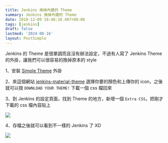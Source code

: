 ```yaml
---
title: Jenkins 換掉內建的 Theme
summary: Jenkins 換掉內建的 Theme
date: 2018-12-09 19:40:10.407+08:00
tags: [jenkins]
draft: false
lastmod: '2024-08-16'
layout: PostSimple
---
```


Jenkins 的 Theme 是很單調而且沒有辦法設定，不過有人寫了 Jenkins Theme 的外掛，讓我們可以很容易的換掉原本的 style

1、安裝 [Simple Theme](https://plugins.jenkins.io/simple-theme-plugin) 外掛

2、來這個網站 [jenkins-material-theme](http://afonsof.com/jenkins-material-theme/) 選擇你要的顏色和上傳你的 icon，之後就可以按 `DOWNLOAD YOUR THEME!` 下載一個 css 檔回來

3、到 Jenkins 的設定頁面，找到 Theme 的地方，新增一個 `Extra CSS`，把剛才下載的 css 檔內容貼上

![](/static/images/404.webp)

4、存檔之後就可以看到不一樣的 Jenkins 了 XD

![](/static/images/404.webp)
